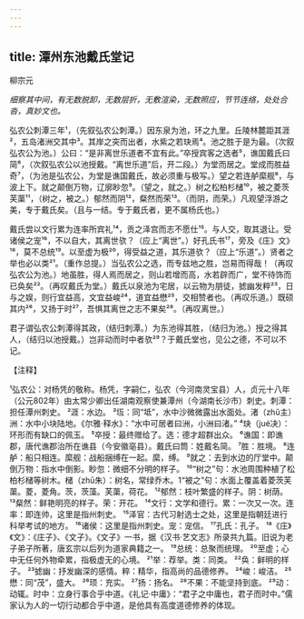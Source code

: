 ```yaml
---
---
---
```

title: 潭州东池戴氏堂记
---



柳宗元

*细察其中间，有无数脱卸，无数层折，无敷渲染，无数照应，节节连络，处处合沓，真妙文也。*

弘农公刺潭三年¹，（先叙弘农公刺潭。）因东泉为池，环之九里。丘陵林麓距其涯²，五岛渚洲交其中³。其岸之突而出者，水紫之若玦焉⁴。池之胜于是为最。（次叙弘农公为池。）公曰：“是非离世乐道者不宜有此。”卒授宾客之选者⁵，谯国戴氏曰简⁶，（次叙弘农公以池授戴。“离世乐道”后，开二段。）为堂而居之。堂成而胜益奇⁷，（为池是弘农公，为堂是谯国戴氏，故必须重与极写。）望之若连舻縻舰⁸，与波上下。就之颠倒万物，辽廓眇忽⁹。（望之，就之。）树之松柏杉槠¹⁰，被之菱茨芙蕖¹¹，（树之，被之。）郁然而阴¹²，粲然而荣¹³。（而阴，而荣。）凡观望浮游之美，专于戴氏矣。（且与一结。专于戴氏者，更不属杨氏也。）

戴氏尝以文行累为连率所宾礼¹⁴，贡之泽宫而志不愿仕¹⁵。与人交，取其退让。受诸侯之宠¹⁶，不以自大，其离世欤？（应上“离世”。）好孔氏书¹⁷，旁及《庄》文》¹⁸，莫不总统¹⁹。以至虚为极²⁰，得受益之道，其乐道欤？（应上“乐道”。）贤者之举也必以类²¹。（重作总提。）当弘农公之选，而专兹地之胜，岂易而得哉！（再叹弘农公为池。）地虽胜，得人焉而居之，则山若增而高，水若辟而广，堂不待饰而已奂矣²²。（再叹戴氏为堂。）戴氏以泉池为宅居，以云物为朋徒，摅幽发粹²³，日与之娱，则行宜益高，文宜益峻²⁴，道宜益懋²⁵，交相赞者也。（再叹乐道。）既硕其内²⁶，又扬于时²⁷，吾惧其离世之志不果矣²⁸。（再叹离世。）

君子谓弘农公刺潭得其政，（结归刺潭。）为东池得其胜，（结归为池。）授之得其人，（结归以池授戴。）岂非动而时中者欤²⁹？于戴氏堂也，见公之德，不可以不记。

【注释】

¹弘农公：对杨凭的敬称。杨凭，字嗣仁，弘农（今河南灵宝县）人，贞元十八年（公元802年）由太常少卿出任湖南观察使兼潭州（今湖南长沙市）刺史。刺潭：担任潭州刺史。
²涯：水边。
³坘：同“坻”，水中沙微微露出水面处。渚（zhǔ主）洲：水中小块陆地。《尔雅·释水》：“水中可居者曰洲，小洲曰渚。”
⁴玦（jué决）：环形而有缺口的佩玉。
⁵卒授：最终赠给了。选：德才超群出众。
⁶谯国：即谯郡，唐代谯郡治所在谯县（今安徽亳县）。戴氏曰筒：姓戴名简。
⁷胜：胜境。
⁸连舻：船只相连。縻舰：战船捆缚在一起。縻，缚。
⁹就之：去到水边的厅堂中。颠倒万物：指水中倒影。眇忽：微细不分明的样子。
¹⁰“树之”句：水池周围种植了松柏杉槠等树木。槠（zhū朱）：树名，常绿乔木。1“被之”句：水面上覆盖着菱茨芙蕖。菱，菱角。茨，茨藻。芙蕖，荷花。
¹²郁然：枝叶繁盛的样子。阴：树荫。
¹³粲然：鲜艳明亮的样子。荣：开花。
¹⁴文行：文学和德行。累：一次又一次。连率：即连帅，这里是指州刺史。
¹⁵泽官：古代习射选士之处，这里是指朝廷进行科举考试的地方。
¹⁶诸侯：这里是指州刺史。宠：宠信。
¹⁷孔氏：孔子。
¹⁸《庄》《文》：《庄子》、《文子》。《文子》一书，据《汉书·艺文志》所录共九篇。旧说为老子弟子所著，唐玄宗以后列为道家典籍之一。
¹⁹总统：总聚而统理。
²⁰至虚；心中无任何外物牵累，指极虚无的心境。
²¹举：荐举。类：同类。
²²奂：鲜明的样子。
²³摅幽：抒发幽深的感情。粹：精华，指高尚的品德修养。
²⁴峻：峻洁。
²⁵懋：同“茂”，盛大。
²⁶顼：充实。
²⁷扬：扬名。
²⁸不果：不能坚持到底。
²⁹动：动辄。时中：立身行事合乎中道。《礼记·中庸》：“君子之中庸也，君子而时中。”儒家认为人的一切行动都合乎中道，是他具有高度道德修养的体现。